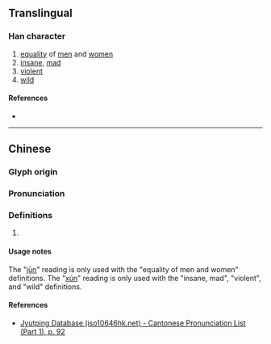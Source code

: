 {{character info}}
==Translingual==

===Han character===
{{Han char|rn=38|rad=女|as=06|sn=9|four=|canj=VPA|ids=⿰女旬}}

# [[equality]] of [[men]] and [[women]]
# [[insane]], [[mad]]
# [[violent]]
# [[wild]]

====References====
* {{Han ref|kx=0260.280|dkj=06234|dj=0527.040|hdz=21046.080|uh=59F0|ud=23024}}

----

==Chinese==
{{zh-forms}}

===Glyph origin===
{{Han etym}}

===Pronunciation===
{{zh-pron
|m=jūn,xūn
|c=gwan1
|mc=y
|oc=y
|cat=
}}

===Definitions===
{{zh-hanzi}}

# {{rfdef|zh}}

====Usage notes====
The "[[jūn]]" reading is only used with the "equality of men and women" definitions. The "[[xún]]" reading is only used with the "insane, mad", "violent", and "wild" definitions.

====References====
* [http://www.iso10646hk.net/jp/document/download.jsp Jyutping Database (iso10646hk.net) - Cantonese Pronunciation List (Part 1), p. 92]